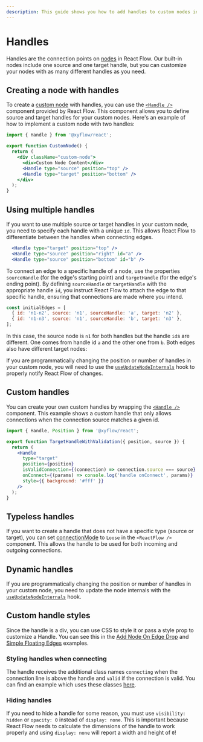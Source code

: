 ```yaml
---
description: This guide shows you how to add handles to custom nodes in React Flow.
---
```



# Handles

Handles are the connection points on [nodes](/learn/concepts/terms-and-definitions#nodes) in React Flow.
Our built-in nodes include one source and one target handle, but you can customize your nodes with as many different handles as you need.

## Creating a node with handles

To create a [custom node](/learn/customization/custom-nodes) with handles,
you can use the [`<Handle />`](/api-reference/components/handle) component provided by React Flow.
This component allows you to define source and target handles for your custom nodes.
Here's an example of how to implement a custom node with two handles:

```jsx {7-8}
import { Handle } from '@xyflow/react';

export function CustomNode() {
  return (
    <div className="custom-node">
      <div>Custom Node Content</div>
      <Handle type="source" position="top" />
      <Handle type="target" position="bottom" />
    </div>
  );
}
```

## Using multiple handles

If you want to use multiple source or target handles in your custom node,
you need to specify each handle with a unique `id`.
This allows React Flow to differentiate between the handles when connecting edges.

```jsx /id="a"/ /id="b"/
  <Handle type="target" position="top" />
  <Handle type="source" position="right" id="a" />
  <Handle type="source" position="bottom" id="b" />
```

To connect an edge to a specific handle of a node, use the properties
`sourceHandle` (for the edge's starting point) and `targetHandle` (for the edge's ending point).
By defining `sourceHandle` or `targetHandle` with the appropriate handle `id`,
you instruct React Flow to attach the edge to that specific handle,
ensuring that connections are made where you intend.

```js "sourceHandle: 'a'" "sourceHandle: 'b'"
const initialEdges = [
  { id: 'n1-n2', source: 'n1', sourceHandle: 'a', target: 'n2' },
  { id: 'n1-n3', source: 'n1', sourceHandle: 'b', target: 'n3' },
];
```

In this case, the source node is `n1` for both handles but the handle `id`s are different.
One comes from handle id `a` and the other one from `b`. Both edges also have different target nodes:

<RemoteCodeViewer route="learn/custom-node-2" framework="react" />

If you are programmatically changing the position or number of handles
in your custom node, you will need to use the
[`useUpdateNodeInternals`](/api-reference/hooks/use-update-node-internals) hook
to properly notify React Flow of changes.

## Custom handles

You can create your own custom handles by wrapping the
[`<Handle />`](/api-reference/components/handle) component.
This example shows a custom handle that only allows connections when the
connection source matches a given id.

```jsx
import { Handle, Position } from '@xyflow/react';

export function TargetHandleWithValidation({ position, source }) {
  return (
    <Handle
      type="target"
      position={position}
      isValidConnection={(connection) => connection.source === source}
      onConnect={(params) => console.log('handle onConnect', params)}
      style={{ background: '#fff' }}
    />
  );
}
```

## Typeless handles

If you want to create a handle that does not have a specific type (source or target),
you can set [connectionMode](/api-reference/react-flow#connectionmode) to `Loose` in the `<ReactFlow />` component.
This allows the handle to be used for both incoming and outgoing connections.

## Dynamic handles

If you are programmatically changing the position or number of handles in your
custom node, you need to update the node internals with the
[`useUpdateNodeInternals`](/api-reference/hooks/use-update-node-internals) hook.

## Custom handle styles

Since the handle is a div, you can use CSS to style it or pass a style prop to
customize a Handle. You can see this in the
[Add Node On Edge Drop](/examples/nodes/add-node-on-edge-drop) and
[Simple Floating Edges](/examples/edges/simple-floating-edges) examples.

### Styling handles when connecting

The handle receives the additional class names `connecting` when the connection
line is above the handle and `valid` if the connection is valid. You can find an
example which uses these classes [here](/examples/interaction/validation).

### Hiding handles

If you need to hide a handle for some reason, you must use `visibility: hidden`
or `opacity: 0` instead of `display: none`. This is important because React
Flow needs to calculate the dimensions of the handle to work properly and using
`display: none` will report a width and height of `0`!
